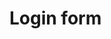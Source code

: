 

<Meta title="App/Login" />

<style>
  {`
  section {
  font-family: 'Nunito Sans', 'Helvetica Neue', Helvetica, Arial, sans-serif;
  font-size: 14px;
  line-height: 24px;
  padding: 48px 20px;
  margin: 0 auto;
  max-width: 600px;
  color: #333;
}

section h2 {
  font-weight: 900;
  font-size: 32px;
  line-height: 1;
  margin: 0 0 4px;
  display: inline-block;
  vertical-align: top;
}

section p {
  margin: 1em 0;
}

section a {
  text-decoration: none;
  color: #1ea7fd;
}

section ul {
  padding-left: 30px;
  margin: 1em 0;
}

section li {
  margin-bottom: 8px;
}

section .tip {
  display: inline-block;
  border-radius: 1em;
  font-size: 11px;
  line-height: 12px;
  font-weight: 700;
  background: #e7fdd8;
  color: #66bf3c;
  padding: 4px 12px;
  margin-right: 10px;
  vertical-align: top;
}

section .tip-wrapper {
  font-size: 13px;
  line-height: 20px;
  margin-top: 40px;
  margin-bottom: 40px;
}

section .tip-wrapper svg {
  display: inline-block;
  height: 12px;
  width: 12px;
  margin-right: 4px;
  vertical-align: top;
  margin-top: 3px;
}

section .tip-wrapper svg path {
  fill: #1ea7fd;
}

.do-not-support {
  color: #fff;
}
.login-container {
  width: 100%;
  height: 100vh;
  padding: 16px 16px 0;
  overflow-y: scroll;
  overflow-x: hidden;
  display: flex;
  flex-direction: column;
  align-items: center;
  justify-content: center;
  background-color: rgba(58, 53, 91, 0.8);
}
.login-card {
  width: 640px;
  margin-top: -100px;
  background-color: rgba(0, 0, 0, 0.5);
  border-radius: 8px;
  padding: 20px 24px;
}
.video-container {
  position: relative;
  width: 100%;
  padding-top: 75%;
  border-radius: 8px;
  overflow: hidden;
  background: linear-gradient(135deg, #cbcbcb, #fff);
  -webkit-transform: translateZ(0);
  transform: translateZ(0);
}
.video-container.active-speaker {
  box-shadow: 0 -1px 8px 2px rgb(255 255 255/60%);
}
.video-wrapper {
  position: absolute;
  top: 0;
  left: 0;
  right: 0;
  bottom: 0;
}
.video,
.video-wrapper {
  width: 100%;
  height: 100%;
}
.video {
  object-fit: contain;
}
.local .video {
  -webkit-transform: scaleX(-1);
  transform: scaleX(-1);
}
.control-video-block {
  position: absolute;
  height: 16%;
  width: 100%;
  bottom: 0;
  display: flex;
  align-items: center;
  justify-content: center;
  z-index: 2;
  padding: 0 22px 8px;
}
.preview .control-video-block {
  pointer-events: none;
}
.participant-camera {
  width: 32px;
  height: 32px;
  margin: 4px;
  display: flex;
  flex-direction: column;
  justify-content: center;
  align-items: center;
  color: #b5c9ff;
  cursor: pointer;
  background-color: hsla(0, 0%, 100%, 0.4);
  border-radius: 32px;
}
.local .participant-camera {
  color: #fff;
  width: 32px;
  height: 32px;
  cursor: pointer;
}
.local .participant-camera svg,
.participant-camera svg {
  width: 20px;
  height: 20px;
  color: #004ecc;
}
.participant-mic {
  display: flex;
  justify-content: center;
  align-items: center;
  width: 32px;
  height: 32px;
  margin: 4px;
  color: #004ecc;
  cursor: pointer;
  background-color: hsla(0, 0%, 100%, 0.4);
  border-radius: 32px;
}
.local .participant-mic {
  color: #fff;
  width: 32px;
  height: 32px;
  cursor: pointer;
  color: #004ecc;
}
.local .participant-mic svg,
.participant-mic svg {
  width: 20px;
  height: 20px;
}
.participant-name {
  color: #fff;
  font-size: 18px;
  text-transform: uppercase;
  font-family: 'Righteous', cursive;
  white-space: nowrap;
  overflow: hidden;
  display: none;
}
.local .participant-name {
  font-size: 24px;
  display: block;
}
.video-placeholder {
  bottom: 0;
  background: linear-gradient(135deg, #cbcbcb, #fff);
}
.video-placeholder,
.video-placeholder .icon {
  position: absolute;
  top: 0;
  left: 0;
  right: 0;
  z-index: 1;
}
.video-placeholder .icon {
  bottom: 12px;
  background-position: calc(50% + 15px) 50%;
  background-size: contain;
  background-repeat: no-repeat;
  background-size: 58%;
}
.uda-container {
  display: grid;
  grid-gap: 20px;
  grid-template-columns: 320px 400px;
  padding: 24px;
}
@media (min-width: 3400px) {
  .uda-container {
    grid-template-columns: 920px 800px;
  }
}
.uda-input {
  background-color: #0c0025 !important;
}
.uda-label {
  color: #d7d7d7;
}
.player-container {
  width: 100%;
  padding-bottom: 56.25%;
  position: relative;
  border-radius: 8px;
  overflow: hidden;
}
.player {
  position: absolute;
  left: 0;
  right: 0;
  top: 0;
  bottom: 0;
  width: 100%;
  height: 100%;
}
.sync-info {
  position: absolute;
  z-index: 99;
  background: rgba(0, 0, 0, 0.6);
  color: #fff;
  left: 8px;
  top: 8px;
  padding: 4px 10px;
}
.notification,
.sync-info {
  letter-spacing: 1px;
  border-radius: 8px;
}
.notification {
  --notification-text-color: #fff;
  background: rgba(40, 40, 40, 0.7);
  padding: 8px 22px 8px 16px;
  font-size: 16px;
  line-height: 1.4;
  font-weight: 700;
  max-width: 600px;
  position: relative;
}
.notification,
.notification-join {
  color: var(--notification-text-color);
}
.notification-join {
  font-weight: 600;
  letter-spacing: 0;
}
.notification-content:after {
  content: '';
  position: absolute;
  top: -14px;
  right: 80px;
  margin-left: -7px;
  border: 7px solid transparent;
  border-bottom-color: rgba(40, 40, 40, 0.7);
}
.notification-close {
  border-radius: 32px;
  display: flex;
  justify-content: center;
  align-items: center;
  height: 16px;
  width: 16px;
  position: absolute;
  right: 4px;
  top: 4px;
  cursor: pointer;
}
.notification-close svg {
  width: 14px;
  height: 14px;
}
.notification-alert {
  color: #edf789;
}
.notification-warning {
  color: #eb5070;
}
.watch-party-type-join {
  background: transparent !important;
  background-color: transparent !important;
  border: none !important;
  outline: none !important;
  display: inline !important;
  text-decoration: underline !important;
  color: inherit !important;
}
.copy-link {
  position: absolute;
  left: -52px;
  bottom: 48px;
  width: 32px;
  height: 32px;
  background-color: transparent;
  background-size: 80%;
  background-position: 50%;
  background-repeat: no-repeat;
  outline: none;
  border: none;
}
.copy-link__done {
}
.s-header-container {
  display: flex;
  align-items: center;
  justify-content: space-between;
}
.s-body {
  width: 100%;
  display: flex;
  justify-content: center;
  margin-top: 16px;
  grid-gap: 16px;
  gap: 16px;
  flex-grow: 1;
  align-self: center;
}
.s-celebrity-container,
.s-player-container {
  position: relative;
}
.s-participants {
  margin-bottom: 12px;
  display: grid;
  grid-gap: 12px;
  gap: 12px;
  grid-template-columns: 1fr 1fr 1fr 1fr;
}
.s-invite-btn {
  position: absolute;
  left: -53px;
  bottom: 98px;
  width: 32px;
  outline: none;
  border: none;
  height: 32px;
  background-color: transparent;
  background-size: 80%;
  background-position: 50%;
  background-repeat: no-repeat;
}
.s-invite-btn__done {
}
.s-player-notification {
  position: absolute;
  top: 10px;
  right: 16px;
}
.uda-input-container {
  display: flex;
  flex-direction: column;
  margin-bottom: 8px;
}
.uda-input-container label {
  color: #fff;
  margin: 0 0 0 4px;
  text-align: left;
}
.uda-input-container select {
  color: #000;
  background-color: #fff;
  border: none !important;
  border-radius: 4px;
  -webkit-appearance: none;
  appearance: none;
  background-position: right 8px center;
  background-repeat: no-repeat;
  background-size: auto 50%;
}
.uda-input,
.uda-input-container select {
  outline: none !important;
  font-size: 21px;
  line-height: 25px;
  display: flex;
  align-items: center;
  height: 48px;
  padding: 0 8px;
  font-family: Rosario, serif;
}
.uda-input {
  border: 1px solid #fff;
  background-color: #002055 !important;
  color: #fff !important;
  text-align: left;
  -webkit-appearance: none !important;
  appearance: none !important;
  border-radius: 8px;
}
.uda-input::placeholder {
  color: #fff !important;
  font-style: normal !important;
  opacity: 0.5;
}
.uda-input::-ms-input-placeholder {
  color: #fff !important;
  font-style: normal !important;
  opacity: 0.5;
}
.uda-input:-ms-input-placeholder {
  color: #fff !important;
  font-style: normal !important;
  opacity: 0.5;
}
.uda-input::-webkit-input-placeholder {
  color: #fff !important;
  font-style: normal !important;
  opacity: 0.5;
}
.uda-input:-webkit-autofill,
.uda-input:-webkit-autofill:first-line,
.uda-input:-webkit-autofill:focus,
.uda-input:-webkit-autofill:hover {
  background-color: transparent !important;
  color: #fff !important;
  -webkit-text-fill-color: #fff;
  -webkit-box-shadow: 0 0 0 1000px #0c0025 inset;
  font: 21px Rosario, serif !important;
}
.uda-button {
  width: 100% !important;
  margin-top: 20px !important;
  background: none !important;
  background-color: #004ecc !important;
  letter-spacing: 1px;
  min-height: 40px;
  transition: background-color 0.5s;
}
.uda-button[disabled] {
  background-color: #829ab1 !important;
}
.uda-input-error {
  font-family: Rosario, serif;
  color: tomato;
  font-size: 14px;
  font-weight: 300;
  text-align: left;
}
.uda-video-preview-wrapper {
  position: relative;
  width: 100%;
  padding-top: 75%;
  border-radius: 8px;
  overflow: hidden;
  background-color: #3a355b;
}
.uda-video-preview-wrapper video {
  width: 100%;
  height: 100%;
  object-fit: contain;
  position: absolute;
  top: 0;
  left: 0;
  right: 0;
  bottom: 0;
}
.uda-form {
  display: flex;
  flex-direction: column;
  justify-content: space-between;
  height: 100%;
}
.sd-wrapper {
  position: absolute;
  top: 0;
  left: 0;
  width: 100%;
  height: 100%;
  z-index: 11;
  background: rgba(58, 53, 91, 0.8);
  -webkit-backdrop-filter: blur(3px);
  backdrop-filter: blur(3px);
}
.sd-container {
  display: flex;
  align-items: center;
  justify-content: center;
  flex-direction: column;
  position: absolute;
  left: 50%;
  top: 50%;
  -webkit-transform: translate(-50%, -50%);
  transform: translate(-50%, -50%);
  border-radius: 8px;
  padding: 20px;
  background-color: rgba(0, 0, 0, 0.5);
  z-index: 10;
  color: #fff;
  text-align: center;
}
.visited-chips-root {
  flex-wrap: wrap;
}
.visited-chips,
.visited-chips-root {
  display: flex;
  flex-direction: row;
  margin-top: 8px;
}
.visited-chips {
  padding: 4px 12px 4px 36px;
  margin-right: 8px;
  background-repeat: no-repeat;
  background-position: 8px;
  background-size: 24px;
  justify-content: center;
  align-items: center;
  border-radius: 32px;
  border: 1px solid #4caf50;
  color: #4caf50;
}
.is-celebrity-page .room {
  background: #004ecc;
  border-radius: 8px;
  padding: 12px 16px;
  color: #fff;
}
.room.visited {
  opacity: 0.5;
}
.room.visited .name {
  font-size: 21px;
}
.room.visited .checkbox {
  display: flex;
}
.room.active {
  background: rgba(181, 201, 255, 0.6);
}
.room:not(:first-child) {
  margin-top: 16px;
}
.room-button {
  background: #cbcbcb !important;
  color: #004ecc !important;
  width: auto !important;
  padding: 4px 16px !important;
  min-height: 38px;
}
.line {
  display: flex;
  justify-content: space-between;
  align-items: center;
}
.line:not(:first-child) {
  margin-top: 8px;
}
.name {
  font-family: 'Righteous', cursive;
  text-transform: uppercase;
  font-size: 24px;
}
.checkbox {
  display: none;
  border: 2px solid #fff;
  border-radius: 50%;
  min-width: 24px;
  max-width: 24px;
  min-height: 24px;
  max-height: 24px;
  justify-content: center;
  margin-right: 4px;
}
.checkbox,
.time {
  align-items: center;
}
.time {
  font-family: 'Arial', serif;
  font-size: 21px;
  display: inline-flex;
}
.time .icon {
  margin-right: 4px;
  width: 32px;
  height: 32px;
  background-position: 50%;
  background-size: cover;
  background-repeat: no-repeat;
}
.participants-count {
  font-family: 'Rosario', sans-serif;
  font-size: 21px;
  display: inline-flex;
  align-items: center;
}
.participants-count .count {
  font-family: 'Righteous', cursive;
  font-size: 18px;
  margin-right: 4px;
}
.participants-count .icon {
  margin-right: 4px;
  width: 32px;
  height: 32px;
  background-position: 50%;
  background-size: cover;
  background-repeat: no-repeat;
}
.rooms {
  width: 380px;
  min-width: 370px;
  margin-right: -16px;
  background: #002055;
  border-radius: 8px;
  position: relative;
}
.rooms-content {
  position: absolute;
  top: 148px;
  left: 0;
  right: 0;
  bottom: 0;
  padding: 16px;
  overflow-y: scroll;
  border-top: 1px solid #cbcbcb;
}
.rooms-connected {
  padding: 16px;
}
.rooms-content::-webkit-scrollbar {
  width: 0;
  background: transparent;
}
.rooms-content::-webkit-scrollbar-thumb {
  background: transparent;
}
.se-wrapper {
  position: absolute;
  top: 0;
  left: 0;
  width: 100%;
  height: 100%;
  z-index: 11;
  background: rgba(58, 53, 91, 0.8);
  -webkit-backdrop-filter: blur(5px);
  backdrop-filter: blur(5px);
}
.se-container {
  display: flex;
  align-items: center;
  justify-content: center;
  flex-direction: column;
  position: absolute;
  left: 50%;
  top: 50%;
  -webkit-transform: translate(-50%, -50%);
  transform: translate(-50%, -50%);
  border-radius: 20px;
  padding: 32px;
  background-color: #0c0025;
  z-index: 10;
  color: #fff;
  text-align: center;
}
.se-submit {
  margin-top: 15px !important;
}
.placeholder {
  position: relative;
  width: 100%;
  padding-top: 75%;
  border-radius: 8px;
  overflow: hidden;
  background: linear-gradient(135deg, #002055, #004ecc);
}
.placeholder .icon {
  position: absolute;
  top: 15%;
  left: 15%;
  right: 15%;
  bottom: 15%;
  background-position: 50%;
  background-size: contain;
  background-repeat: no-repeat;
  z-index: 1;
}
.session-container {
  width: 100%;
  height: 100vh;
  padding: 16px 16px 0;
  overflow-y: scroll;
  overflow-x: hidden;
  display: flex;
  flex-direction: column;
}
.session-container::-webkit-scrollbar {
  width: 0;
  background: transparent;
}
.session-container::-webkit-scrollbar-thumb {
  background: transparent;
}
.is-celebrity-page .s-header-container {
  display: flex;
  align-items: center;
  justify-content: space-between;
  position: relative;
}
.s-logo {
  height: 60px;
  justify-content: center;
  width: 100%;
  color: #fff;
  max-width: 1920px;
  margin: 0 auto;
  background-color: #000;
}
.s-logo,
.s-logo__sceenic {
  display: flex;
  align-items: center;
}
.s-logo__sceenic {
  font-size: 18px;
  font-weight: 600;
  letter-spacing: 1px;
}
.s-logo__sceenic-logo {
  width: 150px;
  height: 32px;
  background-position: 50%;
  background-size: contain;
  background-repeat: no-repeat;
  background-size: 150px;
  background-image: url(../components/Session/components/img/sceenic-white.svg);
}
.button {
  display: flex;
  align-items: center;
  justify-content: center;
  font-size: 21px;
  width: 100%;
  padding: 4px 8px;
  background: linear-gradient(135deg, #002055, #004ecc);
  border-radius: 32px;
  color: #fff;
  -webkit-transform: scale(1);
  transform: scale(1);
  transition: 0.2s ease;
  outline: none !important;
  font-family: 'Rosario', sans-serif;
  border: none;
}
.button:hover:enabled {
  -webkit-transform: scale(1.02);
  transform: scale(1.02);
}
.button.outline {
  border: 1px solid #b5c9ff;
  background: none;
}
.is-celebrity-page .s-body {
  width: 1200px;
  display: flex;
  justify-content: center;
  margin-top: 16px;
  grid-gap: 16px;
  gap: 16px;
  flex-grow: 0;
  align-self: center;
}
@media (min-width: 1801px) {
  .is-celebrity-page .s-body {
    width: 1600px;
  }
}
@media (min-width: 2561px) {
  .is-celebrity-page .s-body {
    width: 2560px;
  }
}
@media (min-width: 3400px) {
  .is-celebrity-page .s-body {
    width: 3200px;
  }
}
.is-celebrity-page .s-celebrity-container {
  position: relative;
  width: 440px;
  min-width: 440px;
}
@media (min-width: 2561px) {
  .is-celebrity-page .s-celebrity-container {
    width: 560px;
    min-width: 560px;
  }
}
@media (min-width: 3400px) {
  .is-celebrity-page .s-celebrity-container {
    width: 720px;
    min-width: 720px;
  }
}
.s-celebrity-video {
  width: 100%;
}
.s-snapshot {
  position: absolute;
  bottom: 4px;
  left: 16px;
  right: 16px;
}
.s-activity-container {
  width: 90%;
  min-width: 800px;
  display: flex;
  flex-direction: column;
  margin-bottom: 16px;
}
@media (min-width: 1200px) {
  .s-activity-container {
    width: 80%;
  }
}
@media (min-width: 1600px) {
  .s-activity-container {
    width: 60%;
  }
}
@media (min-width: 1921px) {
  .s-activity-container {
    width: 61%;
    min-width: 800px;
    max-width: 2200px;
  }
}
.s-player-container {
  width: 100%;
}
.is-celebrity-page .s-participants {
  margin-bottom: 12px;
  display: grid;
  grid-gap: 12px;
  gap: 12px;
  grid-template-columns: 1fr 1fr 1fr;
  position: relative;
}
.s-disconnect-btn {
  left: -56px;
  bottom: 0;
}
.is-celebrity-page .s-logout,
.s-disconnect-btn {
  position: absolute;
  width: 32px;
  outline: none;
  border: none;
  height: 32px;
  background-color: transparent;
  background-size: 80%;
  background-position: 50%;
  background-repeat: no-repeat;
}
.is-celebrity-page .s-logout {
  left: -44px;
  top: 0;
}
body {
  margin: 0;
  font-family: -apple-system, BlinkMacSystemFont, 'Segoe UI', 'Roboto', 'Oxygen', 'Ubuntu', 'Cantarell', 'Fira Sans',
    'Droid Sans', 'Helvetica Neue', sans-serif;
  -webkit-font-smoothing: antialiased;
  -moz-osx-font-smoothing: grayscale;
  height: 100vh;
  background: #000;
  outline: none !important;
}
code {
  font-family: source-code-pro, Menlo, Monaco, Consolas, 'Courier New', monospace;
}

  `}
</style>

# Login form

<Login />
